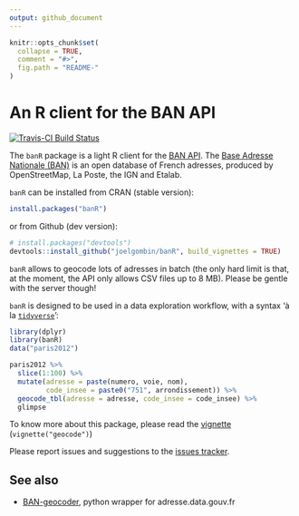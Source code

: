 ```yaml
---
output: github_document
---
```


<!-- README.md is generated from README.Rmd. Please edit that file -->

```r
knitr::opts_chunk$set(
  collapse = TRUE,
  comment = "#>",
  fig.path = "README-"
)
```

# An R client for the BAN API

[![Travis-CI Build Status](https://travis-ci.org/joelgombin/banR.svg?branch=master)](https://travis-ci.org/joelgombin/banR)

The `banR` package is a light R client for the [BAN API](https://geo.api.gouv.fr/adresse). The [Base Adresse Nationale (BAN)](https://adresse.data.gouv.fr/) is an open database of French adresses, produced by OpenStreetMap, La Poste, the IGN and Etalab. 

`banR` can be installed from CRAN (stable version):

```r
install.packages("banR")
```

or from Github (dev version):

```r
# install.packages("devtools")
devtools::install_github("joelgombin/banR", build_vignettes = TRUE)
```


`banR` allows to geocode lots of adresses in batch (the only hard limit is that, at the moment, the API only allows CSV files up to 8 MB). Please be gentle with the server though!

`banR` is designed to be used in a data exploration workflow, with a syntax 'à la [`tidyverse`](http://tidyverse.org)':

```r
library(dplyr)
library(banR)
data("paris2012")

paris2012 %>%
  slice(1:100) %>%
  mutate(adresse = paste(numero, voie, nom),
         code_insee = paste0("751", arrondissement)) %>% 
  geocode_tbl(adresse = adresse, code_insee = code_insee) %>%
  glimpse

```
To know more about this package, please read the [vignette](http://joelgombin.github.io/banR/articles/geocode.html) (`vignette("geocode")`)

Please report issues and suggestions to the [issues tracker](https://github.com/joelgombin/banR/issues).

## See also

* [BAN-geocoder](https://github.com/atao/BAN-Geocoder), python wrapper for adresse.data.gouv.fr
